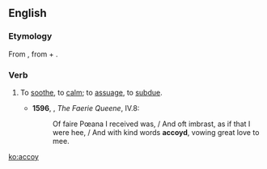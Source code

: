 ==English==
===Etymology===
From {{etyl|frm|en}} {{term|acoyer|lang=frm}}, from {{term|a-}} + {{term|coi||quiet, calm}}.

===Verb===
{{en-verb}}

# {{context|obsolete|lang=en}} To [[soothe]], to [[calm]]; to [[assuage]], to [[subdue]]. {{defdate|14th-19th c.}}
#*'''1596''', {{w|Edmund Spenser}}, ''The Faerie Queene'', IV.8:
#*:Of faire Pœana I received was, / And oft imbrast, as if that I were hee, / And with kind words '''accoyd''', vowing great love to mee.

[[ko:accoy]]